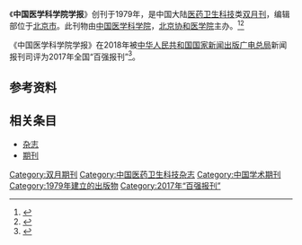 {{Infobox journal
| title         = 中国医学科学院学报
| former_name   =
| frequency     = 双月刊
| country       = [[中国大陆|中国大陆]]
| publisher     = [[中国医学科学院|中国医学科学院]]，[[北京协和医学院|北京协和医学院]]
| language = 
| native_title = Acta Academiae Medicinae Sinicae
| abbreviation = Acta Acad. Med. Sin.
| discipline    = 医药卫生科技
| impact        = 
| history =1979年起至今
| ISSN = 1000-503X
| CN            = 11-2237/R
| website       = http://www.actacams.com/
}}
《'''中国医学科学院学报'''》创刊于1979年，是中国大陆[[医药卫生科技|医药卫生科技]]类[[杂志#出版|双月刊]]，编辑部位于[[北京市|北京市]]。此刊物由[[中国医学科学院|中国医学科学院]]，[[北京协和医学院|北京协和医学院]]主办。<ref name="知网1">{{Cite web|title=中国医学科学院学报|url=https://navi.cnki.net/knavi/JournalDetail?pcode=CJFD&pykm=ZYKX|accessdate=2021-02-02|work=navi.cnki.net|publisher=[[中国知网|中国知网]]}}</ref><ref name="维普1">{{Cite web|title=中国医学科学院学报 - 维普中文期刊|url=http://www.cqvip.com/qikan/Detail.aspx?gch=94855X|accessdate=2021-02-02|author=|date=|format=|publisher=[[维普|维普]]|language=}}</ref>

《中国医学科学院学报》在2018年被[[中华人民共和国国家新闻出版广电总局|中华人民共和国国家新闻出版广电总局]]新闻报刊司评为2017年全国“百强报刊”<ref>{{Cite web|title=2017年全国“百强报刊”推荐名单开始公示|url=http://www.ce.cn/culture/gd/201801/16/t20180116_27756145.shtml|accessdate=2021-02-10|author=赵新乐（中国新闻出版广电报）|date=2018-01-16|format=|work=www.ce.cn|publisher=[[中国经济网|中国经济网]]|language=|archive-date=2020-11-05|archive-url=https://web.archive.org/web/20201105014543/http://www.ce.cn/culture/gd/201801/16/t20180116_27756145.shtml|dead-url=no}}</ref>。
== 参考资料 ==
{{reflist|2}}

== 相关条目 ==

* [[杂志|杂志]]
* [[期刊|期刊]]

{{pub-stub}}
{{全国百强报刊|2017}}

[[Category:双月期刊|Category:双月期刊]]
[[Category:中国医药卫生科技杂志|Category:中国医药卫生科技杂志]]
[[Category:中国学术期刊|Category:中国学术期刊]]
[[Category:1979年建立的出版物|Category:1979年建立的出版物]]
[[Category:2017年“百强报刊”|Category:2017年“百强报刊”]]